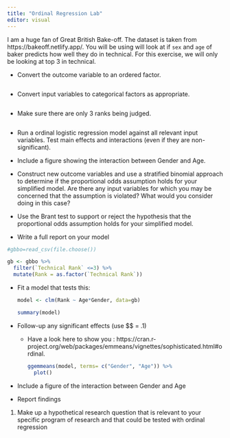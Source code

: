 ```yaml
---
title: "Ordinal Regression Lab"
editor: visual
---
```


I am a huge fan of Great British Bake-off. The dataset is taken from https://bakeoff.netlify.app/. You will be using will look at if `sex` and `age` of baker predicts how well they do in technical. For this exercise, we will only be looking at top 3 in technical.

-   Convert the outcome variable to an ordered factor.

    ```r

    ```

-   Convert input variables to categorical factors as appropriate.

    ```r

    ```

-   Make sure there are only 3 ranks being judged.

    ```r

    ```

-   Run a ordinal logistic regression model against all relevant input variables. Test main effects and interactions (even if they are non-significant).

-   Include a figure showing the interaction between Gender and Age.

-   Construct new outcome variables and use a stratified binomial approach to determine if the proportional odds assumption holds for your simplified model. Are there any input variables for which you may be concerned that the assumption is violated? What would you consider doing in this case?

-   Use the Brant test to support or reject the hypothesis that the proportional odds assumption holds for your simplified model.

-   Write a full report on your model

```r
#gbbo=read_csv(file.choose())

gb <- gbbo %>%
  filter(`Technical Rank` <=3) %>%
  mutate(Rank = as.factor(`Technical Rank`))

```

-   Fit a model that tests this:

    ```r

    model <- clm(Rank ~ Age*Gender, data=gb)

    summary(model)

    ```

-   Follow-up any significant effects (use \$\alpha\$ = .1)

    -   Have a look here to show you : https://cran.r-project.org/web/packages/emmeans/vignettes/sophisticated.html#ordinal.

        ```r

        ggemmeans(model, terms= c("Gender", "Age")) %>%
          plot()


        ```

-   Include a figure of the interaction between Gender and Age

-   Report findings

1.  Make up a hypothetical research question that is relevant to your specific program of research and that could be tested with ordinal regression

    \
